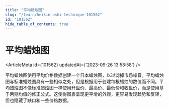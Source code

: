 ```yaml
---
title: "平均蜡烛图"
slug: "/learn/heikin-ashi-technique-101562"
id: "101562"
hide_table_of_contents: true
---
```



# 平均蜡烛图

<ArticleMeta id={101562} updatedAt={'2023-09-26 13:58:58'} />
<div className='border-solid border-b border-t-0 my-4 border-[var(--ifm-color-gray-300)]' />

平均蜡烛图使用平均价格数据创建一个日本蜡烛图，以过滤掉市场噪音。平均蜡烛图与标准蜡烛图具有一些相似之处，但是根据用于创建每根蜡烛的数值而不同。平均蜡烛图不像标准蜡烛图一样使用开盘价、最高价、最低价和收盘价，而是使用基于两期均值的修正公式。这使得图表呈现更平滑的外观，更容易发现趋势和反转，但也隐藏了缺口和一些价格数据。
